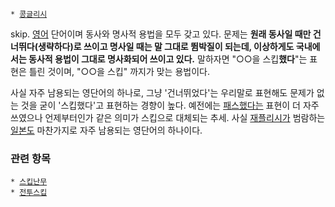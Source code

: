  * [[콩글리시]]

skip. [[영어]] 단어이며 동사와 명사적 용법을 모두 갖고 있다. 문제는 '''원래 동사일 때만 건너뛰다(생략하다)로 쓰이고 명사일 때는 말 그대로 뜀박질이 되는데, 이상하게도 국내에서는 동사적 용법이 그대로 명사화되어 쓰이고 있다.''' 말하자면 "○○을 스킵'''했다'''"는 표현은 틀린 것이며, "○○을 스킵" 까지가 맞는 용법이다.

사실 자주 남용되는 영단어의 하나로, 그냥 '건너뛰었다'는 우리말로 표현해도 문제가 없는 것을 굳이 '스킵했다'고 표현하는 경향이 높다. 예전에는 [[패스]]했다는 표현이 더 자주 쓰였으나 언제부터인가 같은 의미가 스킵으로 대체되는 추세. 사실 [[재플리시]]가 범람하는 [[일본]]도 마찬가지로 자주 남용되는 영단어의 하나이다.

=== 관련 항목 ===
 * [[스킵난무]]
 * [[전투스킵]]
